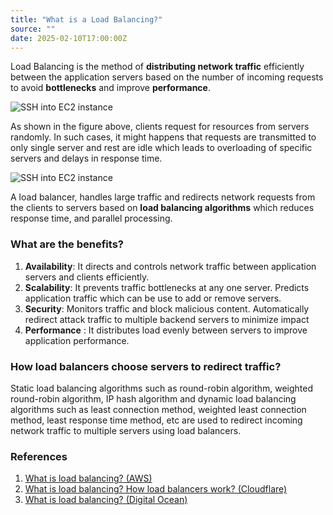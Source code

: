```yaml
---
title: "What is a Load Balancing?"
source: ""
date: 2025-02-10T17:00:00Z
---
```


Load Balancing is the method of __distributing network traffic__ efficiently between the application servers based on the number of incoming requests to avoid __bottlenecks__ and improve __performance__. 

<div className="mt-4 flex justify-center items-center">
  <Image
    src="/static/tils/10-02-2025/without-load-balancing.png"
    height={600}
    width={600}
    alt="SSH into EC2 instance"
  />
</div>

As shown in the figure above, clients request for resources from servers randomly. In such cases, it might happens that requests are transmitted to only single server and rest are idle which leads to overloading of specific servers and delays in response time.

<div className="mt-4 flex justify-center items-center">
  <Image
    src="/static/tils/10-02-2025/with-load-balancer.png"
    height={600}
    width={600}
    alt="SSH into EC2 instance"
  />
</div>

A load balancer, handles large traffic and redirects network requests from the clients to servers based on **load balancing algorithms** which reduces response time, and parallel processing.

### What are the benefits?

1. **Availability**: It directs and controls network traffic between application servers and clients efficiently.
2. **Scalability**: It prevents traffic bottlenecks at any one server. Predicts application traffic which can be use to add or remove servers.
3. **Security**: Monitors traffic and block malicious content. Automatically redirect attack traffic to multiple backend servers to minimize impact
4. **Performance** : It distributes load evenly between servers to improve application performance.

### How load balancers choose servers to redirect traffic?

Static load balancing algorithms such as round-robin algorithm, weighted round-robin algorithm, IP hash algorithm and dynamic load balancing algorithms such as least connection method, weighted least connection method, least response time method, etc are used to redirect incoming network traffic to multiple servers using load balancers.

### References
1. [What is load balancing? (AWS)](https://aws.amazon.com/what-is/load-balancing/)
2. [What is load balancing? How load balancers work? (Cloudflare)](https://www.cloudflare.com/learning/performance/what-is-load-balancing/)
3. [What is load balancing? (Digital Ocean)](https://www.digitalocean.com/community/tutorials/what-is-load-balancing)